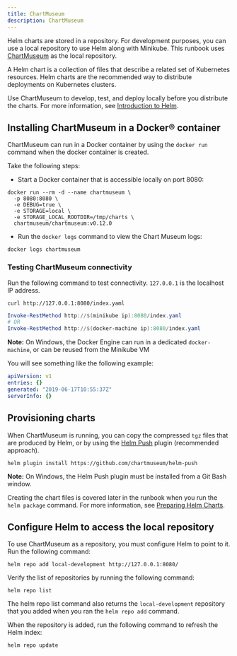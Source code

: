 ```yaml
---
title: ChartMuseum
description: ChartMuseum
---
```


Helm charts are stored in a repository. For development purposes, you can use a local repository to use Helm along with Minikube. This runbook uses [ChartMuseum](https://chartmuseum.com/) as the local repository.

A Helm chart is a collection of files that describe a related set of Kubernetes resources. Helm charts are the recommended way to distribute deployments on Kubernetes clusters.

Use ChartMuseum to develop, test, and deploy locally before you distribute the charts. For more information, see [Introduction to Helm](https://helm.sh/docs/intro/).

## Installing ChartMuseum in a Docker® container

ChartMuseum can run in a Docker container by using the `docker run` command when the docker container is created.

Take the following steps:

* Start a Docker container that is accessible locally on port 8080:

```shell
docker run --rm -d --name chartmuseum \
  -p 8080:8080 \
  -e DEBUG=true \
  -e STORAGE=local \
  -e STORAGE_LOCAL_ROOTDIR=/tmp/charts \
  chartmuseum/chartmuseum:v0.12.0
```

* Run the `docker logs` command to view the Chart Museum logs:

```shell
docker logs chartmuseum
```

### Testing ChartMuseum connectivity

Run the following command to test connectivity. `127.0.0.1` is the localhost IP address.

<Tabs>

<Tab label="Mac/Linux">
<Row>
<Column>

```shell
curl http://127.0.0.1:8080/index.yaml
```

</Column>
</Row>
</Tab>

<Tab label="Windows">
<Row>
<Column>

```powershell
Invoke-RestMethod http://$(minikube ip):8080/index.yaml
# OR
Invoke-RestMethod http://$(docker-machine ip):8080/index.yaml
```

</Column>
</Row>
</Tab>

</Tabs>

<InlineNotification>

**Note:** On Windows, the Docker Engine can run in a dedicated `docker-machine`, or can be reused from the Minikube VM

</InlineNotification>

You will see something like the following example:

```yaml
apiVersion: v1
entries: {}
generated: "2019-06-17T10:55:37Z"
serverInfo: {}
```

## Provisioning charts

When ChartMuseum is running, you can copy the compressed `tgz` files that are produced by Helm, or by using the [Helm Push](https://github.com/chartmuseum/helm-push) plugin (recommended approach).

```shell
helm plugin install https://github.com/chartmuseum/helm-push
```

<InlineNotification>

**Note:** On Windows, the Helm Push plugin must be installed from a Git Bash window.

</InlineNotification>

Creating the chart files is covered later in the runbook when you run the `helm package` command. For more information, see [Preparing Helm Charts](/04-deployment/hc_preparation).

## Configure Helm to access the local repository

To use ChartMuseum as a repository, you must configure Helm to point to it. Run the following command:

```shell
helm repo add local-development http://127.0.0.1:8080/
```

Verify the list of repositories by running the following command:

```shell
helm repo list
```

The helm repo list command also returns the `local-development` repository that you added when you ran the `helm repo add` command.

When the repository is added, run the following command to refresh the Helm index:

```shell
helm repo update
```
